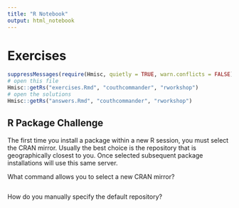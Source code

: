 ```yaml
---
title: "R Notebook"
output: html_notebook
---
```


# Exercises

```r
suppressMessages(require(Hmisc, quietly = TRUE, warn.conflicts = FALSE))
# open this file
Hmisc::getRs("exercises.Rmd", "couthcommander", "rworkshop")
# open the solutions
Hmisc::getRs("answers.Rmd", "couthcommander", "rworkshop")
```

## R Package Challenge

The first time you install a package within a new R session, you must select the CRAN mirror.  Usually the best choice is the repository that is geographically closest to you.  Once selected subsequent package installations will use this same server.

What command allows you to select a new CRAN mirror?

```r
```

How do you manually specify the default repository?

```r
```
